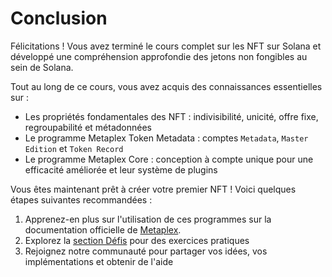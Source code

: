
# Conclusion

Félicitations ! Vous avez terminé le cours complet sur les NFT sur Solana et développé une compréhension approfondie des jetons non fongibles au sein de Solana.

<ArticleSection name="Ce que vous avez appris" id="what-you-learned" level="h2" />

Tout au long de ce cours, vous avez acquis des connaissances essentielles sur :
- Les propriétés fondamentales des NFT : indivisibilité, unicité, offre fixe, regroupabilité et métadonnées
- Le programme Metaplex Token Metadata : comptes `Metadata`, `Master Edition` et `Token Record`
- Le programme Metaplex Core : conception à compte unique pour une efficacité améliorée et leur système de plugins

<ArticleSection name="Prochaines étapes" id="next-steps" level="h2" />

Vous êtes maintenant prêt à créer votre premier NFT ! Voici quelques étapes suivantes recommandées :

1. Apprenez-en plus sur l'utilisation de ces programmes sur la documentation officielle de [Metaplex](https://developers.metaplex.com).
2. Explorez la [section Défis](/en/challenges) pour des exercices pratiques
3. Rejoignez notre communauté pour partager vos idées, vos implémentations et obtenir de l'aide
